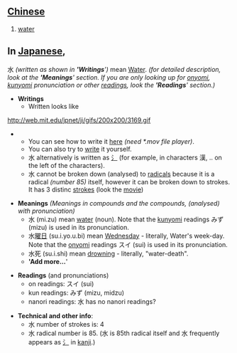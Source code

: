 == [[Chinese]] ==
# [[water]]

== In [[Japanese]], ==

水 ''(written as shown in ''''Writings'''')'' mean [[Water]]. ''(for detailed description, look at the ''''Meanings'''' section. If you are only looking up for [[onyomi]], [[kunyomi]] pronunciation or other [[readings]], look the ''''Readings'''' section.)''

*'''Writings'''
**Written looks like
http://web.mit.edu/jpnet/ji/gifs/200x200/3169.gif
**You can see how to write it [http://web.mit.edu/jpnet/ji/movies/3169.mov here] ''(need *.mov file player)''.
**You can also try to [http://web.mit.edu/jpnet/ji/data/3169.html write] it yourself.
**水 alternatively is written as [[氵]] (for example, in characters 漢, .. on the left of the characters).
**水 cannot be broken down (analysed) to [[Chinese_radical|radicals]] because it is a radical ''(number 85)'' itself, however it can be broken down to strokes. It has 3 distinc [[strokes]] (look the [http://web.mit.edu/jpnet/ji/movies/3169.mov movie])



*'''Meanings''' ''(Meanings in compounds and the compounds, (analysed) with pronunciation)''
**水 (mi.zu) mean [[water]] (noun). Note that the [[kunyomi]] readings みず (mizu) is used in its pronunciation.
**水[[曜日]] (su.i.yo.u.bi) mean [[Wednesday]] - literally, Water's week-day. Note that the [[onyomi]] readings スイ (sui) is used in its pronunciation.
**水死 (su.i.shi) mean [[drowning]] - literally, "water-death".
**''''Add more...''''


*'''Readings''' (and pronunciations)
**on readings: スイ (sui)
**kun readings: みず (mizu, midzu)
**nanori readings: 水 has no nanori readings?

*'''Technical and other info''':
**水 number of strokes is: 4
**水 radical number is 85. (水 is 85th radical itself and 水 frequently appears as [[氵]] in [[kanji]].)